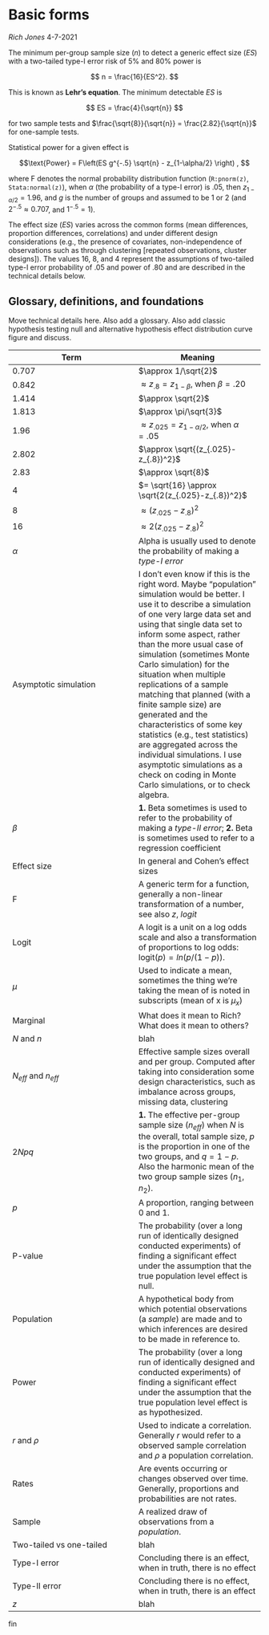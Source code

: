 # Basic forms {#basics}

*Rich Jones*
4-7-2021

The minimum per-group sample size ($n$) to detect a generic effect size ($ES$) with a two-tailed type-I error risk of 5% and 80% power is

$$ n  = \frac{16}{ES^2}. $$

This is known as **Lehr's equation**. The minimum detectable $ES$ is

$$ ES = \frac{4}{\sqrt{n}} $$

for two sample tests and $\frac{\sqrt{8}}{\sqrt{n}} = \frac{2.82}{\sqrt{n}}$ for one-sample tests.

Statistical power for a given effect is

$$\text{Power} = F\left(ES g^{-.5} \sqrt{n} - z_{1-\alpha/2} \right) , $$

where F denotes the normal probability distribution function (`R:pnorm(z)`, `Stata:normal(z)`), when $\alpha$ (the probability of a type-I error) is .05, then $z_{1-\alpha/2} = 1.96$, and $g$ is the number of groups and assumed to be 1 or 2 (and $2^{-.5} \approx 0.707$, and $1^{-.5} = 1$).

The effect size ($ES$) varies across the common forms (mean differences, proportion differences, correlations) and under different design considerations (e.g., the presence of covariates, non-independence of observations such as through clustering [repeated observations, cluster designs]). The values 16, 8, and 4 represent the assumptions of two-tailed type-I error probability of .05 and power of .80 and are described in the technical details below.

## Glossary, definitions, and foundations

Move technical details here. Also add a glossary. Also add classic hypothesis testing null and alternative hypothesis effect distribution curve figure and discuss.


|Term|Meaning|
|---|---|
|0.707|$\approx 1/\sqrt{2}$|
|0.842|$\approx z_{.8} = z_{1-\beta} \text{, when }\beta = .20$|
|1.414|$\approx \sqrt{2}$|
|1.813|$\approx \pi/\sqrt{3}$|
|1.96|$\approx  z_{.025} = z_{1-\alpha/2} \text{, when }\alpha = .05$|
|2.802|$\approx \sqrt{(z_{.025}-z_{.8})^2}$|
|2.83|$\approx \sqrt{8}$|
|4|$= \sqrt{16} \approx  \sqrt{2(z_{.025}-z_{.8})^2}$|
|8|$\approx  (z_{.025}-z_{.8})^2$|
|16|$\approx  2(z_{.025}-z_{.8})^2$|
| $\alpha$ | Alpha is usually used to denote the probability of making a *type-I error*|
|Asymptotic simulation|I don't even know if this is the right word. Maybe "population" simulation would be better. I use it to describe a simulation of one very large data set and using that single data set to inform some aspect, rather than the more usual case of simulation (sometimes Monte Carlo simulation) for the situation when multiple replications of a sample matching that planned (with a finite sample size) are generated and the characteristics of some key statistics (e.g., test statistics) are aggregated across the individual simulations. I use asymptotic simulations as a check on coding in Monte Carlo simulations, or to check algebra.|
| $\beta$ | **1.** Beta sometimes is used to refer to the probability of making a *type-II error*; **2.** Beta is sometimes used to refer to a regression coefficient|.
|Effect size|In general and Cohen's effect sizes|
|F|A generic term for a function, generally a non-linear transformation of a number, see also $z$, *logit*|
|Logit|A logit is a unit on a log odds scale and also a transformation of proportions to log odds: $\text{logit}(p)=ln(p/(1-p))$.|
|$\mu$|Used to indicate a mean, sometimes the thing we're taking the mean of is noted in subscripts (mean of x is $\mu_x$)|
|Marginal| What does it mean to Rich? What does it mean to others?|
|$N$ and $n$|blah|
|$N_{eff}$ and $n_{eff}$|Effective sample sizes overall and per group. Computed after taking into consideration some design characteristics, such as imbalance across groups, missing data, clustering|
|$2Npq$|**1.** The effective per-group sample size ($n_{eff}$) when $N$ is the overall, total sample size, $p$ is the proportion in one of the two groups, and $q=1-p$. Also the harmonic mean of the two group sample sizes ($n_1,n_2$).|
|$p$|A proportion, ranging between 0 and 1.|
|P-value| The probability (over a long run of identically designed conducted experiments) of finding a significant effect under the assumption that the true population level effect is null.|
|Population|A hypothetical body from which potential observations (a *sample*) are made and to which inferences are desired to be made in reference to.|
|Power|The probability (over a long run of identically designed and conducted experiments) of finding a significant effect under the assumption that the true population level effect is as hypothesized.|
|$r \text{ and } \rho$|Used to indicate a correlation. Generally $r$ would refer to a observed sample correlation and $\rho$ a population correlation.|
|Rates|Are events occurring or changes observed over time. Generally, proportions and probabilities are not rates.|
|Sample|A realized draw of observations from a *population*.|
|Two-tailed vs one-tailed| blah|
|Type-I error|Concluding there is an effect, when in truth, there is no effect|
|Type-II error|Concluding there is no effect, when in truth, there is an effect|
|$z$|blah|

fin
